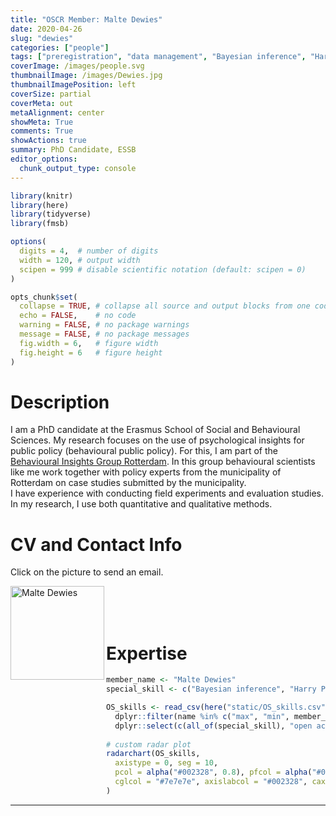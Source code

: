 ```yaml
---
title: "OSCR Member: Malte Dewies"
date: 2020-04-26
slug: "dewies"
categories: ["people"]
tags: ["preregistration", "data management", "Bayesian inference", "Harry Potter love", "school-essb"] # top 3 categories + unique + school
coverImage: /images/people.svg
thumbnailImage: /images/Dewies.jpg
thumbnailImagePosition: left
coverSize: partial
coverMeta: out
metaAlignment: center
showMeta: True
comments: True
showActions: true
summary: PhD Candidate, ESSB
editor_options: 
  chunk_output_type: console
---
```


```r

library(knitr)
library(here)
library(tidyverse)
library(fmsb)

options(
  digits = 4,  # number of digits
  width = 120, # output width
  scipen = 999 # disable scientific notation (default: scipen = 0)
)

opts_chunk$set(
  collapse = TRUE, # collapse all source and output blocks from one code chunk into a single block
  echo = FALSE,    # no code
  warning = FALSE, # no package warnings
  message = FALSE, # no package messages
  fig.width = 6,   # figure width
  fig.height = 6   # figure height
)

```

# Description

I am a PhD candidate at the Erasmus School of Social and Behavioural Sciences. My research focuses on the use of psychological insights for public policy (behavioural public policy). For this, I am part of the [Behavioural Insights Group Rotterdam](www.bigrotterdam.nl). In this group behavioural scientists like me work together with policy experts from the municipality of Rotterdam on case studies submitted by the municipality.   
I have experience with conducting field experiments and evaluation studies. In my research, I use both quantitative and qualitative methods.

# CV and Contact Info

Click on the picture to send an email.

<!-- EMAIL -->
<p>
  <a href="mailto:dewies@essb.eur.nl">
  <img border="0" alt="Malte Dewies" src="/images/Dewies.jpg" width="150" height="150" align="left">
  </a>
</p>

<!-- ORCID -->
<p align="center">
  <a href="https://orcid.org/0000-0002-0576-2085" class="ai ai-orcid fa-2x" style="color:#000000;">
  </a>
</p>

<BR><BR><BR>

# Expertise

```r

member_name <- "Malte Dewies"
special_skill <- c("Bayesian inference", "Harry Potter love")

OS_skills <- read_csv(here("static/OS_skills.csv")) %>%
  dplyr::filter(name %in% c("max", "min", member_name)) %>%
  dplyr::select(c(all_of(special_skill), "open access", "reproducible analysis", "preregistration", "open source software", "data sharing", "data management"))
  
# custom radar plot
radarchart(OS_skills,
  axistype = 0, seg = 10,
  pcol = alpha("#002328", 0.8), pfcol = alpha("#00B969", 0.6), plwd = 4, centerzero = TRUE, # polygon
  cglcol = "#7e7e7e", axislabcol = "#002328", caxislabels = seq(0, 10, 2), cglwd = 0.8 # grid
)

```

***


